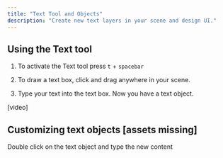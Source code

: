 ```yaml
---
title: "Text Tool and Objects"
description: "Create new text layers in your scene and design UI."
---
```


## Using the Text tool

1. To activate the Text tool press `t` + `spacebar`

2. To draw a text box, click and drag anywhere in your scene.

3. Type your text into the text box. Now you have a text object.

\[video]

## Customizing text objects \[assets missing]

<AccordionGroup>
  <Accordion title="Editing contents of a text object" defaultOpen={false}>
    Double click on the text object and type the new content&#x20;
  </Accordion>

  <Accordion title="Adjusting text properties" defaultOpen={false}>

  </Accordion>

  <Accordion title="Uploading custom fonts" defaultOpen={false}>

  </Accordion>
</AccordionGroup>

##